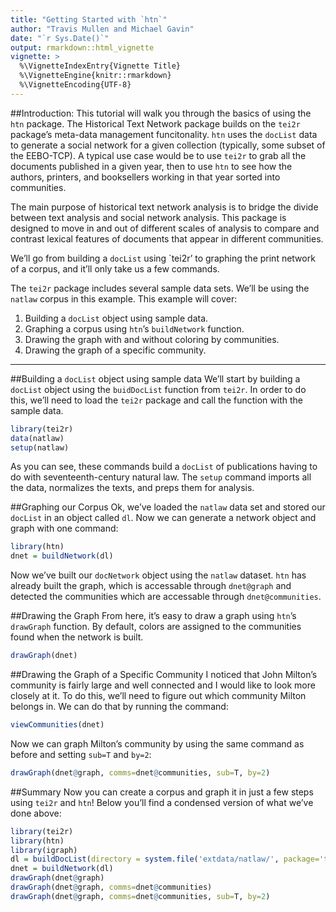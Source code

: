 ```yaml
---
title: "Getting Started with `htn`"
author: "Travis Mullen and Michael Gavin"
date: "`r Sys.Date()`"
output: rmarkdown::html_vignette
vignette: >
  %\VignetteIndexEntry{Vignette Title}
  %\VignetteEngine{knitr::rmarkdown}
  %\VignetteEncoding{UTF-8}
---
```

##Introduction:
This tutorial will walk you through the basics of using the `htn` package.  The Historical Text Network package builds on the `tei2r` package's meta-data  management funcitonality.  `htn` uses the `docList` data to generate a social network for a given collection (typically, some subset of the EEBO-TCP). A typical use case would be to use `tei2r` to grab all the documents published in a given year, then to use `htn` to see how the authors, printers, and booksellers working in that year sorted into communities. 

The main purpose of historical text network analysis is to bridge the divide between text analysis and social network analysis. This package is designed to move in and out of different scales of analysis to compare and contrast lexical features of documents that appear in different communities.

We'll go from building a `docList` using `tei2r' to graphing the print network of a corpus, and it'll only take us a few commands.

The `tei2r` package includes several sample data sets.  We'll be using the `natlaw` corpus in this example.  This example will cover:

  1. Building a `docList` object using sample data.
  2. Graphing a corpus using `htn`'s `buildNetwork` function.
  3. Drawing the graph with and without coloring by communities.
  4. Drawing the graph of a specific community.

***
##Building a `docList` object using sample data
We'll start by building a `docList` object using the `buidDocList` function from `tei2r`.  In order to do this, we'll need to load the `tei2r` package and call the function with the sample data.

```r
library(tei2r)
data(natlaw)
setup(natlaw)
```

As you can see, these commands build a `docList` of publications having to do with seventeenth-century natural law. The `setup` command imports all the data, normalizes the texts, and preps them for analysis.

##Graphing our Corpus
Ok, we've loaded the `natlaw` data set and stored our `docList` in an object called `dl`.  Now we can generate a network object and graph with one command:

```r
library(htn)
dnet = buildNetwork(dl)
```

Now we've built our `docNetwork` object using the `natlaw` dataset.  `htn` has already built the graph, which is accessable through `dnet@graph` and detected the communities which are accessable through `dnet@communities`.

##Drawing the Graph
From here, it's easy to draw a graph using `htn`'s `drawGraph` function. By default, colors are assigned to the communities found when the network is built.
```r
drawGraph(dnet)
```

##Drawing the Graph of a Specific Community
I noticed that John Milton's community is fairly large and well connected and I would like to look more closely at it.  To do this, we'll need to figure out which community Milton belongs in. We can do that by running the command:
```r
viewCommunities(dnet)
```
Now we can graph Milton's community by using the same command as before and setting `sub=T` and `by=2`:
```r
drawGraph(dnet@graph, comms=dnet@communities, sub=T, by=2)
```

##Summary
Now you can create a corpus and graph it in just a few steps using `tei2r` and `htn`!  Below you'll find a condensed version of what we've done above:
```r
library(tei2r)
library(htn)
library(igraph)
dl = buildDocList(directory = system.file('extdata/natlaw/', package='tei2r'), indexFile=system.file('extdata/natlaw/index.csv', package='tei2r'))
dnet = buildNetwork(dl)
drawGraph(dnet@graph)
drawGraph(dnet@graph, comms=dnet@communities)
drawGraph(dnet@graph, comms=dnet@communities, sub=T, by=2)
```

